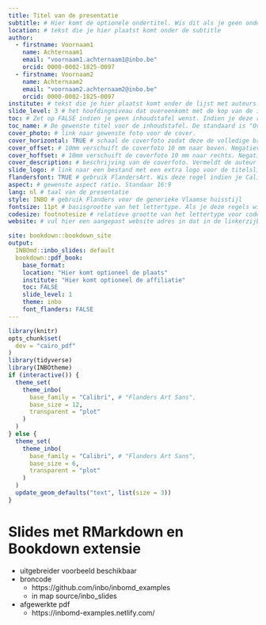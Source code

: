 ```yaml
--- 
title: Titel van de presentatie
subtitle: # Hier komt de optionele ondertitel. Wis dit als je geen ondertitel wenst.
location: # tekst die je hier plaatst komt onder de subtitle
author: 
  - firstname: Voornaam1
    name: Achternaam1
    email: "voornaam1.achternaam1@inbo.be"
    orcid: 0000-0002-1825-0097
  - firstname: Voornaam2
    name: Achternaam2
    email: "voornaam2.achternaam2@inbo.be"
    orcid: 0000-0002-1825-0097
institute: # tekst die je hier plaatst komt onder de lijst met auteurs
slide_level: 3 # het hoofdingniveau dat overeenkomt met de kop van de invididuele slides.
toc: # Zet op FALSE indien je geen inhoudstafel wenst. Indien je deze regel wist krijg je steeds een inhoudstafel
toc_name: # De gewenste titel voor de inhoudstafel. De standaard is "Overzicht".
cover_photo: # link naar gewenste foto voor de cover.
cover_horizontal: TRUE # schaal de coverfoto zodat deze de volledige breedte vult. Wis deze regel wanneer je de coverfoto de volledige hoogte moet vullen.
cover_offset: # 10mm verschuift de coverfoto 10 mm naar boven. Negatieve waarden verschuift de foto naar beneden. Je mag deze regel wissen wanneer de foto niet moet verschoven worden.
cover_hoffset: # 10mm verschuift de coverfoto 10 mm naar rechts. Negatieve waarden verschuift de foto naar links. Je mag deze regel wissen wanneer de foto niet moet verschoven worden.
cover_description: # beschrijving van de coverfoto. Vermeldt de auteur en licentie van de foto.
slide_logo: # link naar een bestand met een extra logo voor de titelslide. Verwijder deze regel wanneer je dit niet nodig hebt.
flandersfont: TRUE # gebruik FlandersArt. Wis deze regel indien je Calibri wenst te gebruiken.
aspect: # gewenste aspect ratio. Standaar 16:9
lang: nl # taal van de presentatie
style: INBO # gebruik Flanders voor de generieke Vlaamse huisstijl
fontsize: 11pt # basisgrootte van het lettertype. Als je deze regels wis krijgt je de standaardwaarde van 11pt.
codesize: footnotesize # relatieve grootte van het lettertype voor code. Opties zijn normalsize, small, footnotesize, scriptsize en tiny. Als je deze regels wis krijgt je de standaardwaarde van footnotesize.
website: # vul hier een aangepast website adres in dat in de linkerzijbalk verschijnt. De standaard is www.vlaanderen.be/inbo.

site: bookdown::bookdown_site
output:
  INBOmd::inbo_slides: default
  bookdown::pdf_book:
    base_format: 
    location: "Hier komt optioneel de plaats"
    institute: "Hier komt optioneel de affiliatie"
    toc: FALSE
    slide_level: 1
    theme: inbo
    font_flanders: FALSE
---
```


```r
library(knitr)
opts_chunk$set(
  dev = "cairo_pdf"
)
library(tidyverse)
library(INBOtheme)
if (interactive()) {
  theme_set(
    theme_inbo(
      base_family = "Calibri", # "Flanders Art Sans",
      base_size = 12,
      transparent = "plot"
    )
  )
} else {
  theme_set(
    theme_inbo(
      base_family = "Calibri", # "Flanders Art Sans",
      base_size = 6,
      transparent = "plot"
    )
  )
  update_geom_defaults("text", list(size = 3))
}
```

# Slides met RMarkdown en Bookdown extensie

- uitgebreider voorbeeld beschikbaar
- broncode
    - https://github.com/inbo/inbomd_examples
    - in map source/inbo_slides
- afgewerkte pdf
    - https://inbomd-examples.netlify.com/
